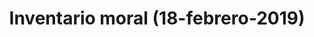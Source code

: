 ---
title: "Inventario moral (18-febrero-2019)"
link: "/inventario/"
description: "Hacer un minucioso inventario moral de nosotros mismos, nos libera de los mounstros del pasado."
---